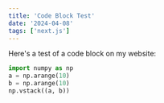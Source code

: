 ```yaml
---
title: 'Code Block Test'
date: '2024-04-08'
tags: ['next.js']
---
```


Here's a test of a code block on my website:

```python {1-3}
import numpy as np
a = np.arange(10)
b = np.arange(10)
np.vstack((a, b))
```